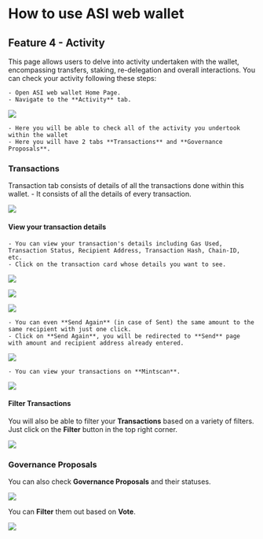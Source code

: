 # How to use ASI web wallet

## Feature 4 - Activity

This page allows users to delve into activity undertaken with the wallet, encompassing transfers, staking, re-delegation and overall interactions. You can check your activity following these steps:

    - Open ASI web wallet Home Page.
    - Navigate to the **Activity** tab.

![](src/images/guides/wallet/activity-web-wallet_00.png)
    
    - Here you will be able to check all of the activity you undertook within the wallet
    - Here you will have 2 tabs **Transactions** and **Governance Proposals**.

### Transactions

Transaction tab consists of details of all the transactions done within this wallet.
    - It consists of all the details of every transaction.

![](src/images/guides/wallet/activity-web-wallet_01.png)

#### View your transaction details

    - You can view your transaction's details including Gas Used, Transaction Status, Recipient Address, Transaction Hash, Chain-ID, etc.
    - Click on the transaction card whose details you want to see.

![](src/images/guides/wallet/activity-web-wallet_07.png)

![](src/images/guides/wallet/activity-web-wallet_05.png)

![](src/images/guides/wallet/activity-web-wallet_06.png)

    - You can even **Send Again** (in case of Sent) the same amount to the same recipient with just one click.
    - Click on **Send Again**, you will be redirected to **Send** page with amount and recipient address already entered.

![](src/images/guides/wallet/activity-web-wallet_08.png)

    - You can view your transactions on **Mintscan**.

![](src/images/guides/wallet/activity-web-wallet_09.png)

#### Filter Transactions

You will also be able to filter your **Transactions** based on a variety of filters. Just click on the **Filter** button in the top right corner.

![](src/images/guides/wallet/activity-web-wallet_03.png)

### Governance Proposals

You can also check **Governance Proposals** and their statuses.

![](src/images/guides/wallet/activity-web-wallet_02.png)

You can **Filter** them out based on **Vote**.

![](src/images/guides/wallet/activity-web-wallet_04.png)
